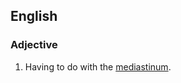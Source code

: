 ==English==
{{wikipedia}}
===Adjective===
{{en-adj|-}}
#{{medicine}} Having to do with the [[mediastinum]].
